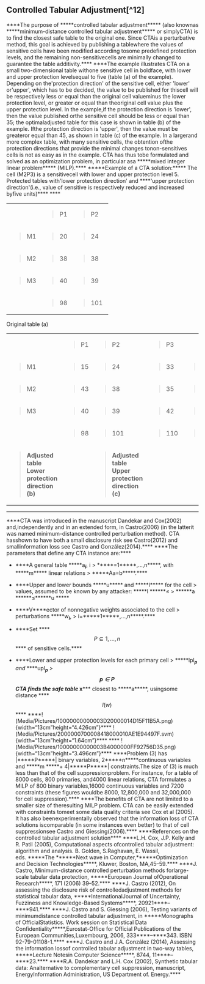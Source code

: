## Controlled Tabular Adjustment[^12]
****The purpose of *****controlled tabular adjustment***** (also knownas *****minimum-distance controlled tabular adjustment***** or simplyCTA) is to find the closest safe table to the original one. Since CTAis a perturbative method, this goal is achieved by publishing a tablewhere the values of sensitive cells have been modified according tosome predefined protection levels, and the remaining non-sensitivecells are minimally changed to guarantee the table additivity.****
****The example illustrates CTA on a small two-dimensional table withone sensitive cell in boldface, with lower and upper protection levelsequal to five (table (a) of the example). Depending on the\'protection direction\' of the sensitive cell, either \'lower\' or\'upper\', which has to be decided, the value to be published for thiscell will be respectively less or equal than the original cell valueminus the lower protection level, or greater or equal than theoriginal cell value plus the upper protection level. In the example,if the protection direction is \'lower\', then the value published orthe sensitive cell should be less or equal than 35; the optimaladjusted table for this case is shown in table (b) of the example. Ifthe protection direction is \'upper\', then the value must be greateror equal than 45, as shown in table (c) of the example. In a largerand more complex table, with many sensitive cells, the obtention ofthe protection directions that provide the minimal changes tonon-sensitives cells is not as easy as in the example. CTA has thus tobe formulated and solved as an optimization problem, in particular asa *****mixed integer linear problem***** (MILP).****
*****Example of a CTA solution:***** The cell (M2P3) is a sensitivecell with lower and upper protection level 5. Protected tables with\'lower protection direction\' and ****\'upper protection direction\'(i.e., value of sensitive is respectively reduced and increased byfive units)****
****

+------+------+-------+-------+-------+
|      | > P1 | > P2  | > P3  |       |
+------+------+-------+-------+-------+
| > M1 | > 20 | > 24  | > 28  | > 72  |
+------+------+-------+-------+-------+
| > M2 | > 38 | > 38  | > 40  | > 116 |
+------+------+-------+-------+-------+
| > M3 | > 40 | > 39  | > 42  | > 121 |
+------+------+-------+-------+-------+
|      | > 98 | > 101 | > 110 | > 309 |
+------+------+-------+-------+-------+
Original table (a)

<table>
<tbody>
<tr class="odd">
<td><blockquote>
&#10;</blockquote></td>
<td><blockquote>
<p>P1</p>
</blockquote></td>
<td><blockquote>
<p>P2</p>
</blockquote></td>
<td><blockquote>
<p>P3</p>
</blockquote></td>
<td><blockquote>
&#10;</blockquote></td>
<td><blockquote>
&#10;</blockquote></td>
<td><blockquote>
&#10;</blockquote></td>
<td><blockquote>
<p>P1</p>
</blockquote></td>
<td><blockquote>
<p>P2</p>
</blockquote></td>
<td><blockquote>
<p>P3</p>
</blockquote></td>
<td><blockquote>
&#10;</blockquote></td>
</tr>
<tr class="even">
<td><blockquote>
<p>M1</p>
</blockquote></td>
<td><blockquote>
<p>15</p>
</blockquote></td>
<td><blockquote>
<p>24</p>
</blockquote></td>
<td><blockquote>
<p>33</p>
</blockquote></td>
<td><blockquote>
<p>72</p>
</blockquote></td>
<td><blockquote>
&#10;</blockquote></td>
<td><blockquote>
<p>I</p>
</blockquote></td>
<td><blockquote>
<p>25</p>
</blockquote></td>
<td><blockquote>
<p>24</p>
</blockquote></td>
<td><blockquote>
<p>23</p>
</blockquote></td>
<td><blockquote>
<p>72</p>
</blockquote></td>
</tr>
<tr class="odd">
<td><blockquote>
<p>M2</p>
</blockquote></td>
<td><blockquote>
<p>43</p>
</blockquote></td>
<td><blockquote>
<p>38</p>
</blockquote></td>
<td><blockquote>
<p>35</p>
</blockquote></td>
<td><blockquote>
<p>116</p>
</blockquote></td>
<td><blockquote>
&#10;</blockquote></td>
<td><blockquote>
&#10;</blockquote></td>
<td><blockquote>
<p>33</p>
</blockquote></td>
<td><blockquote>
<p>38</p>
</blockquote></td>
<td><blockquote>
<p>45</p>
</blockquote></td>
<td><blockquote>
<p>116</p>
</blockquote></td>
</tr>
<tr class="even">
<td><blockquote>
<p>M3</p>
</blockquote></td>
<td><blockquote>
<p>40</p>
</blockquote></td>
<td><blockquote>
<p>39</p>
</blockquote></td>
<td><blockquote>
<p>42</p>
</blockquote></td>
<td><blockquote>
<p>121</p>
</blockquote></td>
<td><blockquote>
&#10;</blockquote></td>
<td><blockquote>
&#10;</blockquote></td>
<td><blockquote>
<p>40</p>
</blockquote></td>
<td><blockquote>
<p>39</p>
</blockquote></td>
<td><blockquote>
<p>42</p>
</blockquote></td>
<td><blockquote>
<p>121</p>
</blockquote></td>
</tr>
<tr class="odd">
<td><blockquote>
&#10;</blockquote></td>
<td><blockquote>
<p>98</p>
</blockquote></td>
<td><blockquote>
<p>101</p>
</blockquote></td>
<td><blockquote>
<p>110</p>
</blockquote></td>
<td><blockquote>
<p>309</p>
</blockquote></td>
<td><blockquote>
&#10;</blockquote></td>
<td><blockquote>
&#10;</blockquote></td>
<td><blockquote>
<p>98</p>
</blockquote></td>
<td><blockquote>
<p>101</p>
</blockquote></td>
<td><blockquote>
<p>110</p>
</blockquote></td>
<td><blockquote>
<p>309</p>
</blockquote></td>
</tr>
<tr class="even">
<td><blockquote>
<p><strong><strong>Adjusted table<br />
Lower protection direction (b)</strong></strong></p>
</blockquote></td>
<td><blockquote>
&#10;</blockquote></td>
<td><blockquote>
<p><strong><strong>Adjusted table<br />
Upper protection direction (c)</strong></strong></p>
</blockquote></td>
<td></td>
<td></td>
<td></td>
<td></td>
<td></td>
<td></td>
<td></td>
<td></td>
</tr>
</tbody>
</table>
****
****CTA was introduced in the manuscript Dandekar and Cox(2002) and,independently and in an extended form, in Castro(2006) (in the latterit was named minimum-distance controlled perturbation method). CTA hasshown to have both a small disclosure risk see Castro(2012) and smallinformation loss see Castro and González(2014).****
****The parameters that define any CTA instance are:****

-   ****A general table *****a***~***i***~***, i
    > *****=1*****,\...,n*****, with *****m***** linear relations
    > *****Aa=b*****.****

-   ****Upper and lower bounds *****u***** and *****l***** for the cell
    > values, assumed to be known by any attacker: *****l ******≤
    > ******a ******≤******u *****

-   ****V****ector of nonnegative weights associated to the cell
    > perturbations *****w***~***i***~***,
    > i=*****1*****,\...,n*****.****

-   ****Set ****$$P \subseteq {1,...,n}$$**** of sensitive cells.****

-   ****Lower and upper protection levels for each primary cell
    > *****lpl***~***p***~** and *****upl***~***p***~**
    > ****$$p \in P$$****
****CTA finds the safe table *****x***** closest to *****a*****, usingsome distance ****$$l{(w)}$$****
****!(Media/Pictures/10000000000003D20000014D15F11B5A.png){width="13cm"height="4.426cm"}****
!(Media/Pictures/2000000700008418000010AE1E94497F.svm){width="13cm"height="1.64cm"}****
****
!(Media/Pictures/10000000000003B4000000FF92756D35.png){width="13cm"height="3.496cm"}****
****Problem (3) has \|*****P*****\| binary variables, 2*****n*****continuous variables and *****m *****+ 4\|*****P*****\| constraints.The size of (3) is much less than that of the cell suppressionproblem. For instance, for a table of 8000 cells, 800 primaries, and4000 linear relations, CTA formulates a MILP of 800 binary variables,16000 continuous variables and 7200 constraints (these figures wouldbe 8000, 12,800,000 and 32,000,000 for cell suppression).****
****The benefits of CTA are not limited to a smaller size of theresulting MILP problem. CTA can be easily extended with constraints tomeet some data quality criteria see Cox et al (2005). It has also beenexperimentally observed that the information loss of CTA solutions iscomparable (in some instances even better) to that of cell suppressionsee Castro and Giessing(2006).****
****References on the controlled tabular adjustment solution****
****L.H. Cox, J.P. Kelly and R. Patil (2005), Computational aspects ofcontrolled tabular adjustment: algorithm and analysis. B. Golden, S.Raghavan, E. Wassil, eds. *****The ******Next wave in Computer,******Optimization and Decision Technologies*****, Kluwer, Boston, MA,45--59.****
****J. Castro, Minimum-distance controlled perturbation methods forlarge-scale tabular data protection, *****European Journal ofOperational Research*****, 171 (2006) 39--52.****
****J. Castro (2012), On assessing the disclosure risk of controlledadjustment methods for statistical tabular data, *****InternationalJournal of Uncertainty, Fuzziness and Knowledge-Based Systems*****, 20921****--****941.****
****J. Castro and S. Giessing (2006), Testing variants of minimumdistance controlled tabular adjustment, in *****Monographs of OfficialStatistics. Work session on Statistical Data Confidentiality*****,Eurostat-Office for Official Publications of the European Communities,Luxembourg, 2006, 333****--****343. ISBN 92-79-01108-1.****
****J. Castro and J.A. González (2014), Assessing the information lossof controlled tabular adjustment in two-way tables, *****Lecture Notesin Computer Science*****, 8744, 11****--****23.****
****R.A. Dandekar and L.H. Cox (2002), Synthetic tabular data: Analternative to complementary cell suppression, manuscript, EnergyInformation Administration, US Department of. Energy.****


